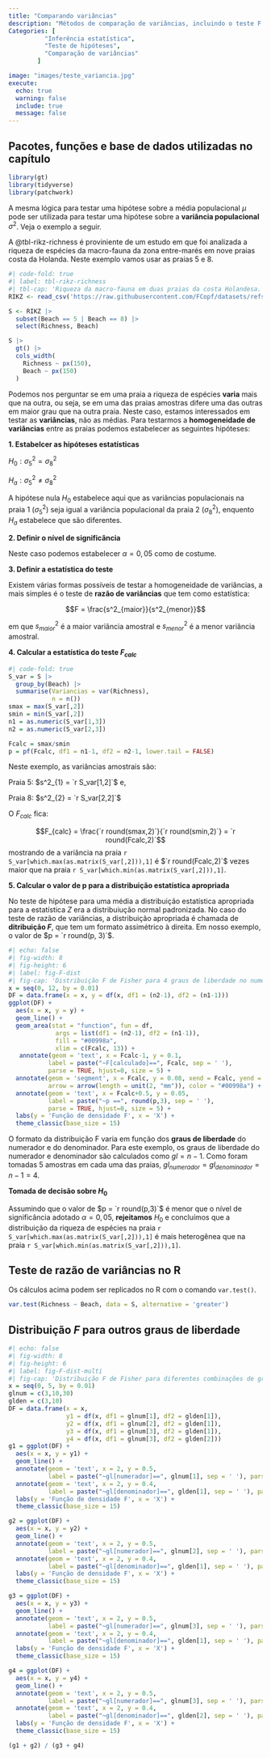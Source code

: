 ```yaml
---
title: "Comparando variâncias"
description: "Métodos de comparação de variâncias, incluindo o teste F e o teste de Levene."
Categories: [
          "Inferência estatística",
          "Teste de hipóteses",
          "Comparação de variâncias"
        ]

image: "images/teste_variancia.jpg"
execute:
  echo: true
  warning: false
  include: true
  message: false
---
```


:::{.callout-tip collapse="true"}
## Pacotes, funções e base de dados utilizadas no capítulo

```r
library(gt)
library(tidyverse)
library(patchwork)
```
:::

A mesma lógica para testar uma hipótese sobre a média populacional $\mu$ pode ser utilizada para testar uma hipótese sobre a **variância populacional** $\sigma^2$. Veja o exemplo a seguir.

A @tbl-rikz-richness é proviniente de um estudo em que foi analizada a riqueza de espécies da macro-fauna da zona entre-marés em nove praias costa da Holanda. Neste exemplo vamos usar as praias 5 e 8.

```r
#| code-fold: true
#| label: tbl-rikz-richness
#| tbl-cap: 'Riqueza da macro-fauna em duas praias da costa Holandesa. Dados completos no arquivo "RIKZ" do pacote "AED".'
RIKZ <- read_csv('https://raw.githubusercontent.com/FCopf/datasets/refs/heads/main/RIKZ.csv')

S <- RIKZ |> 
  subset(Beach == 5 | Beach == 8) |> 
  select(Richness, Beach)

S |> 
  gt() |> 
  cols_width(
    Richness ~ px(150),
    Beach ~ px(150)
  )

```

Podemos nos perguntar se em uma praia a riqueza de espécies **varia** mais que na outra, ou seja, se em uma das praias amostras difere uma das outras em maior grau que na outra praia. Neste caso, estamos interessados em testar as **variâncias**, não as médias. Para testarmos a **homogeneidade de variâncias** entre as praias podemos estabelecer as seguintes hipóteses:

**1. Estabelcer as hipóteses estatísticas**

$H_0: \sigma^2_5 = \sigma^2_8$

$H_a: \sigma^2_5 \ne \sigma^2_8$

A hipótese nula $H_0$ estabelece aqui que as variâncias populacionais na praia 1 ($\sigma^2_5$) seja igual a variância populacional da praia 2 ($\sigma^2_8$), enquento $H_a$ estabelece que são diferentes.

**2. Definir o nível de significância**

Neste caso podemos estabelecer $\alpha = 0,05$ como de costume.


**3. Definir a estatística do teste**

Existem várias formas possíveis de testar a homogeneidade de variâncias, a mais simples é o teste de **razão de variâncias** que tem como estatística:

$$F = \frac{s^2_{maior}}{s^2_{menor}}$$

em que $s^2_{maior}$ é a maior variância amostral e $s^2_{menor}$ é a menor variância amostral.

**4. Calcular a estatística do teste $F_{calc}$**

```r
#| code-fold: true
S_var = S |> 
  group_by(Beach) |> 
  summarise(Variancias = var(Richness),
            n = n())
smax = max(S_var[,2])
smin = min(S_var[,2])
n1 = as.numeric(S_var[1,3])
n2 = as.numeric(S_var[2,3])

Fcalc = smax/smin
p = pf(Fcalc, df1 = n1-1, df2 = n2-1, lower.tail = FALSE)

```

Neste exemplo, as variâncias amostrais são:

Praia 5: $s^2_{1} = `r S_var[1,2]`$ e,

Praia 8: $s^2_{2} = `r S_var[2,2]`$

O $F_{calc}$ fica:

$$F_{calc} = \frac{`r round(smax,2)`}{`r round(smin,2)`} = `r round(Fcalc,2)`$$
mostrando de a variância na praia `r S_var[which.max(as.matrix(S_var[,2])),1]` é $`r round(Fcalc,2)`$ vezes maior que na praia `r S_var[which.min(as.matrix(S_var[,2])),1]`.


**5. Calcular o valor de p para a distribuição estatística apropriada**

No teste de hipótese para uma média a distribuição estatística apropriada para a estatística $Z$ era a distribuiução normal padronizada. No caso do teste de razão de variâncias, a distribuição apropriada é chamada de **ditribuição $F$**, que tem um formato assimétrico à direita. Em nosso exemplo, o valor de $p = `r round(p, 3)`$.

```r
#| echo: false
#| fig-width: 8
#| fig-height: 6
#| label: fig-F-dist
#| fig-cap: 'Distribuição F de Fisher para 4 graus de liberdade no numerador e 4 graus de liberdade no denominador.'
x = seq(0, 12, by = 0.01)
DF = data.frame(x = x, y = df(x, df1 = (n2-1), df2 = (n1-1)))
ggplot(DF) +
  aes(x = x, y = y) +
  geom_line() +
  geom_area(stat = "function", fun = df,
             args = list(df1 = (n2-1), df2 = (n1-1)),
             fill = "#00998a", 
             xlim = c(Fcalc, 13)) +
   annotate(geom = 'text', x = Fcalc-1, y = 0.1, 
           label = paste("~F[calculado]==", Fcalc, sep = ' '), 
           parse = TRUE, hjust=0, size = 5) +
  annotate(geom = 'segment', x = Fcalc, y = 0.08, xend = Fcalc, yend = 0.01, 
           arrow = arrow(length = unit(2, "mm")), color = "#00998a") +
  annotate(geom = 'text', x = Fcalc+0.5, y = 0.05, 
           label = paste("~p ==", round(p,3), sep = ' '), 
           parse = TRUE, hjust=0, size = 5) +
  labs(y = 'Função de densidade F', x = 'X') +
  theme_classic(base_size = 15)
```

O formato da distribuição F varia em função dos **graus de liberdade** do numerador e do denominador. Para este exemplo, os graus de liberdade do numerador e denominador são calculados como $gl = n-1$. Como foram tomadas 5 amostras em cada uma das praias, $gl_{numerador} = gl_{denominador} = n-1 = 4$.

**Tomada de decisão sobre $H_0$**

Assumindo que o valor de $p = `r round(p,3)`$ é menor que o nível de significância adotado $\alpha = 0,05$, **rejeitamos** $H_0$ e concluímos que a distribuição da riqueza de espécies na praia `r S_var[which.max(as.matrix(S_var[,2])),1]` é mais heterogênea que na praia `r S_var[which.min(as.matrix(S_var[,2])),1]`.

## Teste de razão de variâncias no R

Os cálculos acima podem ser replicados no R com o comando `var.test()`.

```r
var.test(Richness ~ Beach, data = S, alternative = 'greater')
```


:::{.callout-note}

# Distribuição $F$ para outros graus de liberdade

```r
#| echo: false
#| fig-width: 8
#| fig-height: 6
#| label: fig-F-dist-multi
#| fig-cap: 'Distribuição F de Fisher para diferentes combinações de graus de liberdade no numerador e denominador.'
x = seq(0, 5, by = 0.01)
glnum = c(3,10,30)
glden = c(3,10)
DF = data.frame(x = x, 
                y1 = df(x, df1 = glnum[1], df2 = glden[1]),
                y2 = df(x, df1 = glnum[2], df2 = glden[1]),
                y3 = df(x, df1 = glnum[3], df2 = glden[1]),
                y4 = df(x, df1 = glnum[3], df2 = glden[2]))
g1 = ggplot(DF) +
  aes(x = x, y = y1) +
  geom_line() +
  annotate(geom = 'text', x = 2, y = 0.5, 
           label = paste("~gl[numerador]==", glnum[1], sep = ' '), parse = TRUE, hjust=0) +
  annotate(geom = 'text', x = 2, y = 0.4, 
           label = paste("~gl[denominador]==", glden[1], sep = ' '), parse = TRUE, hjust=0) +
  labs(y = 'Função de densidade F', x = 'X') +
  theme_classic(base_size = 15)

g2 = ggplot(DF) +
  aes(x = x, y = y2) +
  geom_line() +
  annotate(geom = 'text', x = 2, y = 0.5, 
           label = paste("~gl[numerador]==", glnum[2], sep = ' '), parse = TRUE, hjust=0) +
  annotate(geom = 'text', x = 2, y = 0.4, 
           label = paste("~gl[denominador]==", glden[1], sep = ' '), parse = TRUE, hjust=0) +
  labs(y = 'Função de densidade F', x = 'X') +
  theme_classic(base_size = 15)

g3 = ggplot(DF) +
  aes(x = x, y = y3) +
  geom_line() +
  annotate(geom = 'text', x = 2, y = 0.5, 
           label = paste("~gl[numerador]==", glnum[3], sep = ' '), parse = TRUE, hjust=0) +
  annotate(geom = 'text', x = 2, y = 0.4, 
           label = paste("~gl[denominador]==", glden[1], sep = ' '), parse = TRUE, hjust=0) +
  labs(y = 'Função de densidade F', x = 'X') +
  theme_classic(base_size = 15)

g4 = ggplot(DF) +
  aes(x = x, y = y4) +
  geom_line() +
  annotate(geom = 'text', x = 2, y = 0.5, 
           label = paste("~gl[numerador]==", glnum[3], sep = ' '), parse = TRUE, hjust=0) +
  annotate(geom = 'text', x = 2, y = 0.4, 
           label = paste("~gl[denominador]==", glden[2], sep = ' '), parse = TRUE, hjust=0) +
  labs(y = 'Função de densidade F', x = 'X') +
  theme_classic(base_size = 15)

(g1 + g2) / (g3 + g4)
```


:::

